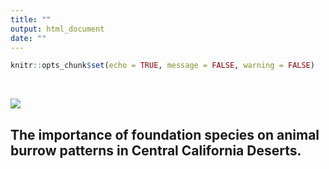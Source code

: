 ```yaml
---
title: ""
output: html_document
date: ""
---
```


```r
knitr::opts_chunk$set(echo = TRUE, message = FALSE, warning = FALSE)
```

<br>  

![](./tecopa.jpg) 

## The importance of foundation species on animal burrow patterns in Central California Deserts.


